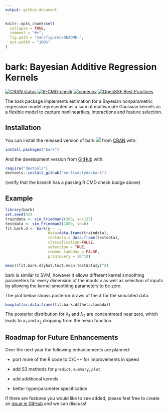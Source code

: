 ```yaml
---
output: github_document
---
```


<!-- README.md is generated from README.Rmd. Please edit that file -->

```r
knitr::opts_chunk$set(
  collapse = TRUE,
  comment = "#>",
  fig.path = "man/figures/README-",
  out.width = "100%"
)
```

# bark: Bayesian Additive Regression Kernels

<!-- badges: start -->
[![CRAN status](https://www.r-pkg.org/badges/version/bark)](https://CRAN.R-project.org/package=bark)
[![R-CMD-check](https://github.com/merliseclyde/bark/workflows/R-CMD-check/badge.svg)](https://github.com/merliseclyde/bark/actions)
[![codecov](https://codecov.io/gh/merliseclyde/bark/graph/badge.svg?token=iPCcWEu34R)](https://app.codecov.io/gh/merliseclyde/bark)
[![OpenSSF Best Practices](https://bestpractices.coreinfrastructure.org/projects/7096/badge)](https://bestpractices.coreinfrastructure.org/projects/7096)

<!-- badges: end -->

The bark package implements estimation for a Bayesian nonparametric regression model represented as a sum of multivariate Gaussian kernels as a flexible model to capture nonlinearities, interactions and feature selection.

## Installation

You can install the released version of bark [![](https://www.r-pkg.org/badges/version/bark)](https://cran.r-project.org/package=bark) from [CRAN](https://CRAN.R-project.org) with:

```r
install.packages("bark")
```

And the development version from [GitHub](https://github.com/merliseclyde/bark) with:

```r
require("devtools")
devtools::install_github("merliseclyde/bark")
```
(verify that the branch has a passing  R CMD check badge above)

## Example



```r
library(bark)
set.seed(42)
traindata <- sim_Friedman2(200, sd=125)
testdata <- sim_Friedman2(1000, sd=0)
fit.bark.d <- bark(y ~ .,  
                   data=data.frame(traindata), 
                   testdata = data.frame(testdata),
                   classification=FALSE, 
                   selection = TRUE,
                   common_lambdas = FALSE,
                   printevery = 10^10)

mean((fit.bark.d$yhat.test.mean-testdata$y)^2)
```

bark is similar to SVM, however it allows different kernel smoothing parameters for every dimension of the inputs  $x$ as well as selection of inputs by allowing the kernel
smoothing parameters to be zero.

The plot below shows posterior draws of the $\lambda$ for the simulated data.

```r
boxplot(as.data.frame(fit.bark.d$theta.lambda))
```

The posterior distribution for $\lambda_1$ and $\lambda_4$ are concentrated near zero, which leads to $x_1$ and $x_2$ dropping from the mean function.

## Roadmap for Future Enhancements

Over the next year the following enhancements are planned:

* port more of the R code to C/C++ for improvements in speed

* add S3 methods for `predict`, `summary`, `plot` 

* add additional kernels

* better hyperparameter specification

If there are features you would like to see added, please feel free to create an
[issue in GitHub](https://github.com/merliseclyde/bark/issues)  and we can
discuss!
